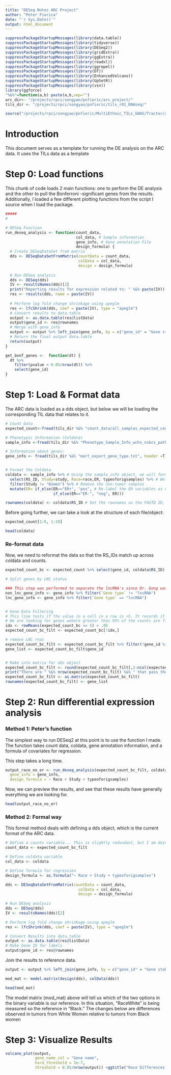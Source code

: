 ```yaml
---
title: "DESeq Notes ARC Project"
author: "Peter Fiorica"
date: "`r Sys.Date()`"
output: html_document
---
```


```r
suppressPackageStartupMessages(library(data.table))
suppressPackageStartupMessages(library(tidyverse))
suppressPackageStartupMessages(library(DESeq2))
suppressPackageStartupMessages(library(gridExtra))
suppressPackageStartupMessages(library(ggExtra))
suppressPackageStartupMessages(library(readxl))
suppressPackageStartupMessages(library(ggrepel))
suppressPackageStartupMessages(library(DT))
suppressPackageStartupMessages(library(EnhancedVolcano))
suppressPackageStartupMessages(library(UpSetR))
suppressPackageStartupMessages(library(vsn))
library(ggforce)
"%&%"=function(a,b) paste(a,b,sep="")
arc_dir<- "/projects/rpci/songyao/pnfioric/arc_project/"
tils_dir <- "/projects/rpci/songyao/pnfioric/tils_r01_RNAseq/"

source("/projects/rpci/songyao/pnfioric/MultiEthnic_TILs_GWAS/Tractor/accessory_scripts/plotting.R")
```

# Introduction

This document serves as a template for running the DE analysis on the ARC data. It uses the TILs data as a template

# Step 0: Load functions
This chunk of code loads 2 main functions: one to perform the DE analysis and the other to pull the Bonferroni -significant genes from the results. Additionally, I loaded a few different plotting functions from the script I source when I load the package.

```r
#####
#

# DESeq Function
run_deseq_analysis <- function(count_data, 
                               col_data, # Sample information
                               gene_info, # Gene annotation File
                               design_formula) {
  # Create DESeqDataSet from matrix
  dds <- DESeqDataSetFromMatrix(countData = count_data,
                                colData = col_data, 
                                design = design_formula)
  
  # Run DESeq analysis
  dds <- DESeq(dds)
  IV <- resultsNames(dds)[2]
  print("Reporting results for expression related to: " %&% paste(IV))
  res <- results(dds, name = paste(IV))
  
  # Perform log fold change shrinkage using apeglm
  res <- lfcShrink(dds, coef = paste(IV), type = "apeglm")
  # Convert results to data.table
  output <- as.data.table(res@listData)
  output$gene_id <- res@rownames
  # Merge with gene_info
  output <- output %>% left_join(gene_info, by = c("gene_id" = "Gene stable ID version"))
  # Return the final output data.table
  return(output)
}

get_bonf_genes <-  function(dt) {
  dt %>%
    filter(pvalue < 0.05/nrow(dt)) %>%
    select(gene_id)
}
```

# Step 1: Load & Format data

The ARC data is loaded as a dds object, but below we will be loading the corresponding TIL data that relates to it.
```r
# Count Data
expected_count<-fread(tils_dir %&% "count_data/all_samples_expected_count.txt")

# Phenotypic Information (Coldata)
sample_info <-fread(tils_dir %&% "Phenotype_Sample_Info_wchs_nsbcs_pathways_w_tils_and_origsampetype_pam50_cibersort_iges_danaher_0506_2025.txt", header = T) %>% filter(stage!="0")

# Information about genes:
gene_info <- fread(tils_dir %&% "mart_export_gene_type.txt", header =T)


# Format the Coldata
coldata <- sample_info %>% # Using the sample_info object, we will format the data, so it selects the FASTQ ID (RS_ID), study and race, and tissue source
  select(RS_ID, Study=study, Race=race,ER, typeoforigsamples) %>% # We rename the race and study variable for downstream code, but it is not need as long as the downstream code is edited
  filter(Study != "Komen") %>% # Remove the non-tumor samples
  mutate(ER= if_else(ER=="ER+", "pos", # Re-label the ER variables as needed. 
                     if_else(ER=="ER-", "neg", ER)))

rownames(coldata) <- coldata$RS_ID # Set the rownames as the FASTQ ID, which is the label of the count data.
```

Before going further, we can take a look at the structure of each file/object:

```r
expected_count[1:6, 1:10]

head(coldata)
```

### Re-format data

Now, we need to reformat the data so that the RS_IDs match up across coldata and counts.

```r
expected_count_bc <- expected_count %>% select(gene_id, coldata$RS_ID)

# Split genes by LNC status

### This step was performed to separate the lncRNA's since Dr. Gong was working with that data, but it does not need to be performed for the ARC data.
non_lnc_gene_info <- gene_info %>% filter(`Gene type` != "lncRNA")
lnc_gene_info <- gene_info %>% filter(`Gene type` == "lncRNA")


# Gene Data Filtering
# This line tests if the value in a cell in a row is >5. It records it as 1 or 0. Row mean is >0.1, then it reports it in the object idx
# We are looking for genes wehere greater than 95% of the counts are five.
idx <- rowMeans(expected_count_bc <= 5) > .95
expected_count_bc_filt <- expected_count_bc[!idx,]

# remove LNC rnas
expected_count_bc_filt <- expected_count_bc_filt %>% filter(!gene_id %in% lnc_gene_info$`Gene stable ID version`)
gene_list <- expected_count_bc_filt$gene_id


# Make into matrix for dds object
expected_count_bc_filt <- round(expected_count_bc_filt[,2:ncol(expected_count_bc_filt)]) 
print("There are " %&% nrow(expected_count_bc_filt) %&% " that pass the filters for our analysis.")
expected_count_bc_filt <- as.matrix(expected_count_bc_filt)
rownames(expected_count_bc_filt) <- gene_list
```


# Step 2: Run differential expression analysis

### Method 1: Peter's function

The simplest way to run DESeq2 at this point is to use the function I made.  The function takes count data, coldata, gene annotation information, and a formula of covariates for regression.

This step takes a long time.
```r
output_race_no_er <- run_deseq_analysis(expected_count_bc_filt, coldata, 
  gene_info = gene_info, 
  design_formula = ~ Race + Study + typeoforigsamples)
```

Now, we can preview the results, and see that these results have generally everything we are looking for.
```r
head(output_race_no_er)
```

### Method 2: Formal way

This formal method deals with defining a dds object, which is the current format of the ARC data.

```r
# Define a counts variable... This is slightly redundant, but I am doing it for clarity's sake
count_data <- expected_count_bc_filt

# Define coldata variable
col_data <- coldata

# Define formula for regression
design_formula <- as.formula("~ Race + Study + typeoforigsamples")

dds <- DESeqDataSetFromMatrix(countData = count_data,
                                colData = col_data, 
                                design = design_formula)
  
# Run DESeq analysis
dds <- DESeq(dds)
IV <- resultsNames(dds)[2]

# Perform log fold change shrinkage using apeglm
res <- lfcShrink(dds, coef = paste(IV), type = "apeglm")

# Convert Results into data.table
output <- as.data.table(res@listData)
# Make Gene ID for labels
output$gene_id <- res@rownames
```

Join the results to reference data.
```r
output <- output %>% left_join(gene_info, by = c("gene_id" = "Gene stable ID version"))

mod_mat <- model.matrix(design(dds), colData(dds))

head(mod_mat)
```

The model matrix (mod_mat) above will tell us which of the two options in the binary variable is our reference. In this situation, "RaceWhite" is being measured so the reference in "Black." The changes below are differences observed in tumors from White Women relative to tumors from Black women

# Step 3: Visualize Results
```r
volcano_plot(output,
             gene_name_col = "Gene name",
             hard_threshold = 1e-7,
             threshold = 0.05/nrow(output)) +ggtitle("Race Differences (No Adjustment)")
```
